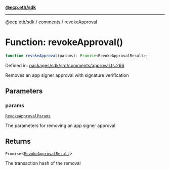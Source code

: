 [**@ecp.eth/sdk**](../../index.mdx)

***

[@ecp.eth/sdk](/sdk-reference/index.mdx) / [comments](/sdk-reference/comments/index.mdx) / revokeApproval

# Function: revokeApproval()

```ts
function revokeApproval(params): Promise<RevokeApprovalResult>;
```

Defined in: [packages/sdk/src/comments/approval.ts:266](https://github.com/ecp-eth/comments-monorepo/blob/main/packages/sdk/src/comments/approval.ts#L266)

Removes an app signer approval with signature verification

## Parameters

### params

[`RevokeApprovalParams`](/sdk-reference/comments/type-aliases/RevokeApprovalParams.mdx)

The parameters for removing an app signer approval

## Returns

`Promise`\<[`RevokeApprovalResult`](/sdk-reference/comments/type-aliases/RevokeApprovalResult.mdx)\>

The transaction hash of the removal
